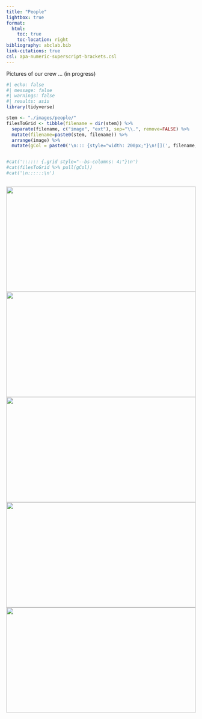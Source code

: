 ```yaml
---
title: "People"
lightbox: true
format:
  html:
    toc: true      
    toc-location: right
bibliography: abclab.bib
link-citations: true
csl: apa-numeric-superscript-brackets.csl
---
```


Pictures of our crew ... (in progress)
```r
#| echo: false
#| message: false
#| warnings: false
#| results: asis
library(tidyverse)

stem <- "./images/people/"
filesToGrid <- tibble(filename = dir(stem)) %>%
  separate(filename, c("image", "ext"), sep="\\.", remove=FALSE) %>%
  mutate(filename=paste0(stem, filename)) %>%
  arrange(image) %>%
  mutate(gCol = paste0('\n::: {style="width: 200px;"}\n![](', filename, '){style="object-fit: cover;"}\n:::\n'))


#cat(':::::: {.grid style="--bs-columns: 4;"}\n')
#cat(filesToGrid %>% pull(gCol))
#cat('\n::::::\n')



```



```{=html}
<div class="grid">
  <div class="g-col-6" style="height: 20em; width: 100%;">
      <img src="images/people/people-pic-0010.jpg" class="img-fluid" style="object-fit: cover; width: 100%; height: 20em;"></div>
  <div class="g-col-6" style="height: 20em; width: 100%;">
      <img src="images/people/people-pic-0012.png" class="img-fluid" style="object-fit: cover; width: 100%; height: 20em;"></div>
<div class="g-col-6" style="height: 20em; width: 100%;">
      <img src="images/people/people-pic-0015.png" class="img-fluid" style="object-fit: cover; width: 100%; height: 20em;"></div>
  <div class="g-col-6" style="height: 20em; width: 100%;">
      <img src="images/people/people-pic-0020.png" class="img-fluid" style="object-fit: cover; width: 100%; height: 20em;"></div>
  <div class="g-col-6" style="height: 20em; width: 100%;">
      <img src="images/people/people-pic-0093.png" class="img-fluid" style="object-fit: cover; width: 100%; height: 20em;"></div>
</div>
```
